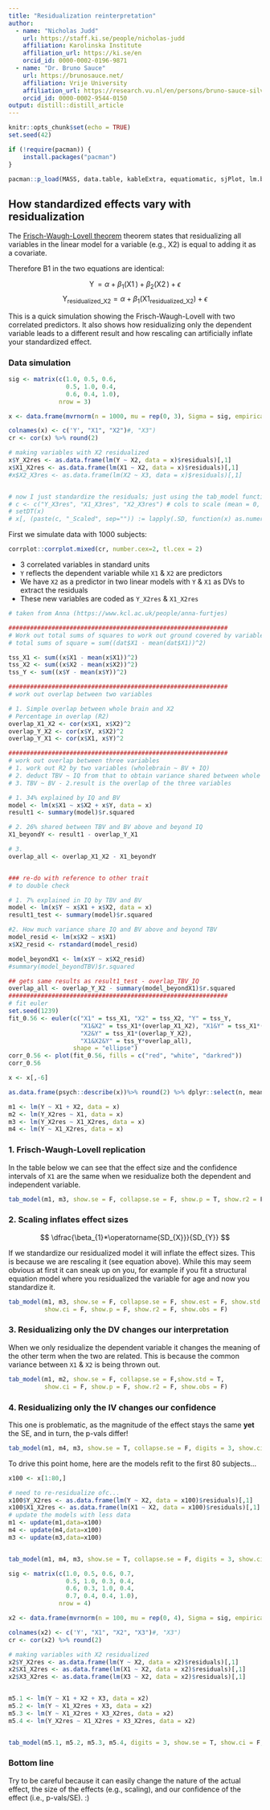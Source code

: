 ```yaml
---
title: "Residualization reinterpretation"
author:
  - name: "Nicholas Judd"
    url: https://staff.ki.se/people/nicholas-judd
    affiliation: Karolinska Institute
    affiliation_url: https://ki.se/en
    orcid_id: 0000-0002-0196-9871
  - name: "Dr. Bruno Sauce"
    url: https://brunosauce.net/
    affiliation: Vrije University
    affiliation_url: https://research.vu.nl/en/persons/bruno-sauce-silva
    orcid_id: 0000-0002-9544-0150
output: distill::distill_article
---
```


```r
knitr::opts_chunk$set(echo = TRUE)
set.seed(42)

if (!require(pacman)) {
    install.packages("pacman")
}

pacman::p_load(MASS, data.table, kableExtra, equatiomatic, sjPlot, lm.beta, eulerr)
```

## How standardized effects vary with residualization

The [Frisch-Waugh-Lovell theorem](https://en.wikipedia.org/wiki/Frisch%E2%80%93Waugh%E2%80%93Lovell_theorem) theorem states that residualizing all variables in the linear model for a variable (e.g., X2) is equal to adding it as a covariate. 

Therefore B1 in the two equations are identical:

$$
\operatorname{Y} = \alpha + \beta_{1}(\operatorname{X1}) + \beta_{2}(\operatorname{X2}) + \epsilon
$$
$$
\operatorname{Y_{residualized\_X2}} = \alpha + \beta_{1}(\operatorname{X1_{residualized\_X2}}) + \epsilon
$$


This is a quick simulation showing the Frisch-Waugh-Lovell with two correlated predictors. It also shows how residualizing only the dependent variable leads to a different result and how rescaling can artificially inflate your standardized effect.


### Data simulation

```r
sig <- matrix(c(1.0, 0.5, 0.6,
                0.5, 1.0, 0.4,
                0.6, 0.4, 1.0),
              nrow = 3)

x <- data.frame(mvrnorm(n = 1000, mu = rep(0, 3), Sigma = sig, empirical = TRUE))

colnames(x) <- c('Y', "X1", "X2")#, "X3")
cr <- cor(x) %>% round(2)

# making variables with X2 residualized
x$Y_X2res <- as.data.frame(lm(Y ~ X2, data = x)$residuals)[,1]
x$X1_X2res <- as.data.frame(lm(X1 ~ X2, data = x)$residuals)[,1]
#x$X2_X3res <- as.data.frame(lm(X2 ~ X3, data = x)$residuals)[,1]


# now I just standardize the residuals; just using the tab_model function to show my point
# c <- c("Y_X3res", "X1_X3res", "X2_X3res") # cols to scale (mean = 0, sd = 1)
# setDT(x)
# x[, (paste(c, "_Scaled", sep="")) := lapply(.SD, function(x) as.numeric(scale(x))), .SDcols=c]

```


First we simulate data with 1000 subjects:

::: {.floatting}

```r
corrplot::corrplot.mixed(cr, number.cex=2, tl.cex = 2)
```
 - 3 correlated variables in standard units
 - `Y` reflects the dependent variable while `X1` & `X2` are predictors
 - We have `X2` as a predictor in two linear models with `Y` & `X1` as DVs to extract the residuals
 - These new variables are coded as `Y_X2res` & `X1_X2res`
:::

```r
# taken from Anna (https://www.kcl.ac.uk/people/anna-furtjes)

#############################################################
# Work out total sums of squares to work out ground covered by variables
# total sums of square = sum((dat$X1 - mean(dat$X1))^2)

tss_X1 <- sum((x$X1 - mean(x$X1))^2)
tss_X2 <- sum((x$X2 - mean(x$X2))^2)
tss_Y <- sum((x$Y - mean(x$Y))^2)

#############################################################
# work out overlap between two variables

# 1. Simple overlap between whole brain and X2
# Percentage in overlap (R2) 
overlap_X1_X2 <- cor(x$X1, x$X2)^2
overlap_Y_X2 <- cor(x$Y, x$X2)^2
overlap_Y_X1 <- cor(x$X1, x$Y)^2

#############################################################
# work out overlap between three variables
# 1. work out R2 by two variables (wholebrain ~ BV + IQ)
# 2. deduct TBV ~ IQ from that to obtain variance shared between whole brain and BV above and beyond IQ
# 3. TBV ~ BV - 2.result is the overlap of the three variables 

# 1. 34% explained by IQ and BV
model <- lm(x$X1 ~ x$X2 + x$Y, data = x)
result1 <- summary(model)$r.squared

# 2. 26% shared between TBV and BV above and beyond IQ
X1_beyondY <- result1 - overlap_Y_X1

# 3. 
overlap_all <- overlap_X1_X2 - X1_beyondY


### re-do with reference to other trait
# to double check 

# 1. 7% explained in IQ by TBV and BV
model <- lm(x$Y ~ x$X1 + x$X2, data = x)
result1_test <- summary(model)$r.squared

#2. How much variance share IQ and BV above and beyond TBV
model_resid <- lm(x$X2 ~ x$X1)
x$X2_resid <- rstandard(model_resid)

model_beyondX1 <- lm(x$Y ~ x$X2_resid)
#summary(model_beyondTBV)$r.squared

## gets same results as result1_test - overlap_TBV_IQ
overlap_all <- overlap_Y_X2 - summary(model_beyondX1)$r.squared
#############################################################
# fit euler 
set.seed(1239)
fit_0.56 <- euler(c("X1" = tss_X1, "X2" = tss_X2, "Y" = tss_Y,
                    "X1&X2" = tss_X1*(overlap_X1_X2), "X1&Y" = tss_X1*(overlap_Y_X1), 
                    "X2&Y" = tss_X1*(overlap_Y_X2),
                    "X1&X2&Y" = tss_Y*overlap_all),
                  shape = "ellipse")
corr_0.56 <- plot(fit_0.56, fills = c("red", "white", "darkred"))
corr_0.56

x <- x[,-6]
```

```r
as.data.frame(psych::describe(x))%>% round(2) %>% dplyr::select(n, mean, sd) %>% kbl(caption = "An overview of simluated variables") %>% kable_styling()
```


```r
m1 <- lm(Y ~ X1 + X2, data = x)
m2 <- lm(Y_X2res ~ X1, data = x)
m3 <- lm(Y_X2res ~ X1_X2res, data = x)
m4 <- lm(Y ~ X1_X2res, data = x)
```

### 1. Frisch-Waugh-Lovell replication

In the table below we can see that the effect size and the confidence intervals of `X1` are the same when we residualize both the dependent and independent variable.

```r

tab_model(m1, m3, show.se = F, collapse.se = F, show.p = T, show.r2 = F, show.obs = F)
```

### 2. Scaling inflates effect sizes

$$
 \dfrac{\beta_{1}*\operatorname{SD_{X}}}{SD_{Y}}
$$

If we standardize our residualized model it will inflate the effect sizes. This is because we are rescaling it (see equation above). While this may seem obvious at first it can sneak up on you, for example if you fit a structural equation model where you residualized the variable for age and now you standardize it. 


```r
tab_model(m1, m3, show.se = F, collapse.se = F, show.est = F, show.std = T,
          show.ci = F, show.p = F, show.r2 = F, show.obs = F)
```


### 3. Residualizing only the DV changes our interpretation

When we only residualize the dependent variable it changes the meaning of the other term when the two are related. This is because the common variance between `X1` & `X2` is being thrown out.


```r
tab_model(m1, m2, show.se = F, collapse.se = F,show.std = T,
          show.ci = F, show.p = F, show.r2 = F, show.obs = F)
```

### 4. Residualizing only the IV changes our confidence

This one is problematic, as the magnitude of the effect stays the same **yet** the SE, and in turn, the p-vals differ! 

```r
tab_model(m1, m4, m3, show.se = T, collapse.se = F, digits = 3, show.ci = F, show.p = F, show.r2 = F, show.obs = F)
```


To drive this point home, here are the models refit to the first 80 subjects...

```r

x100 <- x[1:80,]

# need to re-residualize ofc... 
x100$Y_X2res <- as.data.frame(lm(Y ~ X2, data = x100)$residuals)[,1]
x100$X1_X2res <- as.data.frame(lm(X1 ~ X2, data = x100)$residuals)[,1]
# update the models with less data
m1 <- update(m1,data=x100)
m4 <- update(m4,data=x100)
m3 <- update(m3,data=x100)


tab_model(m1, m4, m3, show.se = T, collapse.se = F, digits = 3, show.ci = F, show.p = T, show.r2 = F, show.obs = F, emph.p = F)

```

```r
sig <- matrix(c(1.0, 0.5, 0.6, 0.7,
                0.5, 1.0, 0.3, 0.4,
                0.6, 0.3, 1.0, 0.4,
                0.7, 0.4, 0.4, 1.0),
              nrow = 4)

x2 <- data.frame(mvrnorm(n = 100, mu = rep(0, 4), Sigma = sig, empirical = TRUE))

colnames(x2) <- c('Y', "X1", "X2", "X3")#, "X3")
cr <- cor(x2) %>% round(2)

# making variables with X2 residualized
x2$Y_X2res <- as.data.frame(lm(Y ~ X2, data = x2)$residuals)[,1]
x2$X1_X2res <- as.data.frame(lm(X1 ~ X2, data = x2)$residuals)[,1]
x2$X3_X2res <- as.data.frame(lm(X3 ~ X2, data = x2)$residuals)[,1]


m5.1 <- lm(Y ~ X1 + X2 + X3, data = x2)
m5.2 <- lm(Y ~ X1_X2res + X3, data = x2)
m5.3 <- lm(Y ~ X1_X2res + X3_X2res, data = x2)
m5.4 <- lm(Y_X2res ~ X1_X2res + X3_X2res, data = x2)


tab_model(m5.1, m5.2, m5.3, m5.4, digits = 3, show.se = T, show.ci = F, collapse.se = T, show.p = T, show.r2 = F, show.obs = F, emph.p = F)

```


### Bottom line

Try to be careful because it can easily change the nature of the actual effect, the size of the effects (e.g., scaling), and our confidence of the effect (i.e., p-vals/SE). :)


